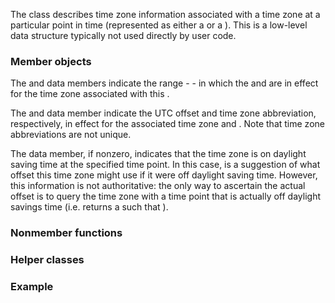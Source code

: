 {{cpp/chrono/title|sys_info}}
{{cpp/chrono/sys_info/navbar}}
{{ddcl|header=chrono|since=c++20|
struct sys_info;
}}

The class {{tt|sys_info}} describes time zone information associated with a time zone at a particular point in time (represented as either a {{lc|std::chrono::sys_time}} or a {{lc|std::chrono::local_time}}). This is a low-level data structure typically not used directly by user code.

===Member objects===
{{dsc begin}}
{{dsc hitem|Member object|Type}}
{{dsc|{{tt|begin}}, {{tt|end}}|{{lc|std::chrono::sys_seconds}}}}
{{dsc|{{tt|offset}}|{{lc|std::chrono::seconds}}}}
{{dsc|{{tt|save}}|{{lc|std::chrono::minutes}}}}
{{dsc|{{tt|abbrev}}|{{lc|std::string}}}}
{{dsc end}}

The {{tt|begin}} and {{tt|end}} data members indicate the range - {{range plain|begin|end}} - in which the {{tt|offset}} and {{tt|abbrev}} are in effect for the time zone associated with this {{tt|sys_info}}.

The {{tt|offset}} and {{tt|abbrev}} data member indicate the UTC offset and time zone abbreviation, respectively, in effect for the associated time zone and {{lc|std::chrono::time_point}}. Note that time zone abbreviations are not unique.

The {{tt|save}} data member, if nonzero, indicates that the time zone is on daylight saving time at the specified time point. In this case, {{c|offset - save}} is a suggestion of what offset this time zone might use if it were off daylight saving time. However, this information is not authoritative: the only way to ascertain the actual offset is to query the time zone with a time point that is actually off daylight savings time (i.e. returns a {{tt|sys_info}} such that {{c|1=save == 0min}}).

===Nonmember functions===
{{dsc begin}}
{{dsc inc|cpp/chrono/sys_info/dsc operator ltlt}}
{{dsc end}}

===Helper classes===
{{dsc begin}}
{{dsc inc|cpp/chrono/dsc formatter|sys_info}}
{{dsc end}}

===Example===
{{example}}

{{langlinks|es|ja|ru|zh}}